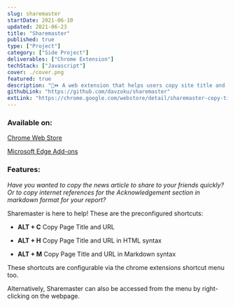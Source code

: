 ```yaml
---
slug: sharemaster
startDate: 2021-06-10
updated: 2021-06-23
title: "Sharemaster"
published: true
type: ["Project"]
category: ["Side Project"]
deliverables: ["Chrome Extension"]
techStack: ["Javascript"]
cover: ./cover.png
featured: true
description: "🔗⏩ A web extension that helps users copy site title and url quickly"
githubLink: "https://github.com/davzoku/sharemaster"
extLink: "https://chrome.google.com/webstore/detail/sharemaster-copy-title-ur/cglaemmecoiemahimhggkppegekpfdca"
---
```


<BasicImage
  src="https://res.cloudinary.com/wtkw/image/upload/v1626364648/waltertengcom/projects/sharemaster/cover_h5huw7.png"
  alt="cover"
/>

### Available on:

[Chrome Web Store](https://chrome.google.com/webstore/detail/sharemaster-copy-title-ur/cglaemmecoiemahimhggkppegekpfdca)

[Microsoft Edge Add-ons](https://microsoftedge.microsoft.com/addons/detail/sharemaster-copy-title-/panclagdemghlbjnlpodomknbiimokgb)

### Features:

_Have you wanted to copy the news article to share to your friends quickly? Or to copy internet references for the Acknowledgement section in markdown format for your report?_

Sharemaster is here to help! These are the preconfigured shortcuts:

- **ALT + C** Copy Page Title and URL

- **ALT + H** Copy Page Title and URL in HTML syntax

- **ALT + M** Copy Page Title and URL in Markdown syntax

These shortcuts are configurable via the chrome extensions shortcut menu too.

Alternatively, Sharemaster can also be accessed from the menu by right-clicking on the webpage.
